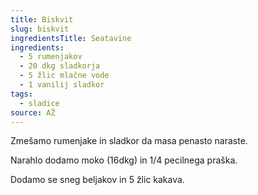 ```yaml
---
title: Biskvit
slug: biskvit
ingredientsTitle: Seatavine
ingredients:
  - 5 rumenjakov
  - 20 dkg sladkorja
  - 5 žlic mlačne vode
  - 1 vanilij sladkor
tags:
  - sladice
source: AŽ
---
```


Zmešamo rumenjake in sladkor da masa penasto naraste.

Narahlo dodamo moko (16dkg) in 1/4 pecilnega praška.

Dodamo se sneg beljakov in 5 žlic kakava.
